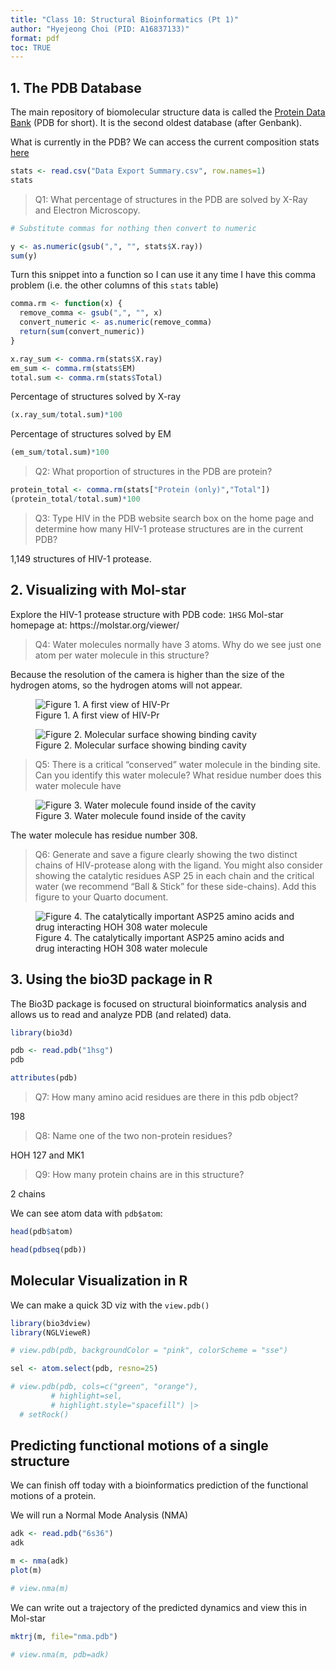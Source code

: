 ```yaml
---
title: "Class 10: Structural Bioinformatics (Pt 1)"
author: "Hyejeong Choi (PID: A16837133)"
format: pdf
toc: TRUE
---
```


## 1. The PDB Database 

The main repository of biomolecular structure data is called the [Protein Data Bank](https://www.rcsb.org/) (PDB for short). It is the second oldest database (after Genbank).

What is currently in the PDB? We can access the current composition stats [here](https://www.rcsb.org/stats/)

```r
stats <- read.csv("Data Export Summary.csv", row.names=1)
stats
```

> Q1: What percentage of structures in the PDB are solved by X-Ray and Electron Microscopy.

```r
# Substitute commas for nothing then convert to numeric

y <- as.numeric(gsub(",", "", stats$X.ray))
sum(y)
```

Turn this snippet into a function so I can use it any time I have this comma problem (i.e. the other columns of this `stats` table)

```r
comma.rm <- function(x) {
  remove_comma <- gsub(",", "", x)
  convert_numeric <- as.numeric(remove_comma)
  return(sum(convert_numeric))
}
```

```r
x.ray_sum <- comma.rm(stats$X.ray)
em_sum <- comma.rm(stats$EM)
total.sum <- comma.rm(stats$Total)
```

Percentage of structures solved by X-ray

```r
(x.ray_sum/total.sum)*100
```

Percentage of structures solved by EM

```r
(em_sum/total.sum)*100
```

> Q2: What proportion of structures in the PDB are protein?

```r
protein_total <- comma.rm(stats["Protein (only)","Total"])
(protein_total/total.sum)*100
```

> Q3: Type HIV in the PDB website search box on the home page and determine how many HIV-1 protease structures are in the current PDB?

1,149 structures of HIV-1 protease.

## 2. Visualizing with Mol-star

Explore the HIV-1 protease structure with PDB code: `1HSG`
Mol-star homepage at: https://molstar.org/viewer/

> Q4: Water molecules normally have 3 atoms. Why do we see just one atom per water molecule in this structure?

Because the resolution of the camera is higher than the size of the hydrogen atoms, so the hydrogen atoms will not appear.

![Figure 1. A first view of HIV-Pr](1HSG.png)

![Figure 2. Molecular surface showing binding cavity](1HSG_2.png)

> Q5: There is a critical “conserved” water molecule in the binding site. Can you identify this water molecule? What residue number does this water molecule have

![Figure 3. Water molecule found inside of the cavity](1HSG_water.png)

The water molecule has residue number 308.

> Q6: Generate and save a figure clearly showing the two distinct chains of HIV-protease along with the ligand. You might also consider showing the catalytic residues ASP 25 in each chain and the critical water (we recommend “Ball & Stick” for these side-chains). Add this figure to your Quarto document.

![Figure 4. The catalytically important ASP25 amino acids and drug interacting HOH 308 water molecule](1HSG_ASP25.png)

## 3. Using the bio3D package in R

The Bio3D package is focused on structural bioinformatics analysis and allows us to read and analyze PDB (and related) data.

```r
library(bio3d)
```

```r
pdb <- read.pdb("1hsg")
pdb
```

```r
attributes(pdb)
```

> Q7: How many amino acid residues are there in this pdb object? 

198

> Q8: Name one of the two non-protein residues? 

HOH 127 and MK1

> Q9: How many protein chains are in this structure? 

2 chains

We can see atom data with `pdb$atom`:

```r
head(pdb$atom)
```

```r
head(pdbseq(pdb))
```

## Molecular Visualization in R

We can make a quick 3D viz with the `view.pdb()`


```r
library(bio3dview)
library(NGLVieweR)

# view.pdb(pdb, backgroundColor = "pink", colorScheme = "sse")
```

```r
sel <- atom.select(pdb, resno=25)

# view.pdb(pdb, cols=c("green", "orange"),
         # highlight=sel,
         # highlight.style="spacefill") |>
  # setRock()
```


## Predicting functional motions of a single structure

We can finish off today with a bioinformatics prediction of the functional motions of a protein.

We will run a Normal Mode Analysis (NMA)

```r
adk <- read.pdb("6s36")
adk
```

```r
m <- nma(adk)
plot(m)
```

```r
# view.nma(m)
```

We can write out a trajectory of the predicted dynamics and view this in Mol-star

```r
mktrj(m, file="nma.pdb")
```

```r
# view.nma(m, pdb=adk)
```





